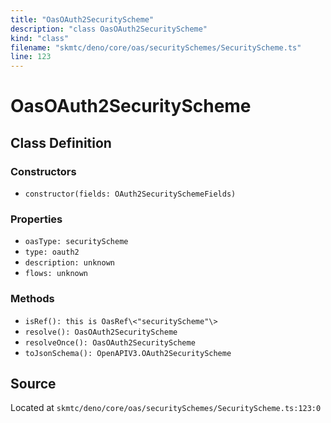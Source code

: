 ```yaml
---
title: "OasOAuth2SecurityScheme"
description: "class OasOAuth2SecurityScheme"
kind: "class"
filename: "skmtc/deno/core/oas/securitySchemes/SecurityScheme.ts"
line: 123
---
```


# OasOAuth2SecurityScheme

## Class Definition

### Constructors

- `constructor(fields: OAuth2SecuritySchemeFields)`

### Properties

- `oasType: securityScheme`
- `type: oauth2`
- `description: unknown`
- `flows: unknown`

### Methods

- `isRef(): this is OasRef\<"securityScheme"\>`
- `resolve(): OasOAuth2SecurityScheme`
- `resolveOnce(): OasOAuth2SecurityScheme`
- `toJsonSchema(): OpenAPIV3.OAuth2SecurityScheme`

## Source

Located at `skmtc/deno/core/oas/securitySchemes/SecurityScheme.ts:123:0`
